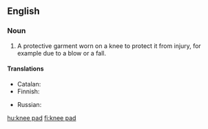 ==English==

===Noun===
{{wikipedia}}
{{en-noun|sg=[[knee]] [[pad]]}}

# A protective garment worn on a knee to protect it from injury, for example due to a blow or a fall.

====Translations====
{{trans-top|protection for a knee}}
* Catalan: {{t-|ca|genollera|f}}
* Finnish: {{t-|fi|polvisuojus}}
{{trans-mid}}
* Russian: {{t+|ru|наколенник|m|sc=Cyrl|tr=nakolénnik}}
{{trans-bottom}}

[[hu:knee pad]]
[[fi:knee pad]]
